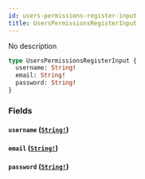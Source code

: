 ```yaml
---
id: users-permissions-register-input
title: UsersPermissionsRegisterInput
---
```


No description

```graphql
type UsersPermissionsRegisterInput {
  username: String!
  email: String!
  password: String!
}
```

### Fields

#### `username` ([`String!`](/v1/scalars/string))

#### `email` ([`String!`](/v1/scalars/string))

#### `password` ([`String!`](/v1/scalars/string))
